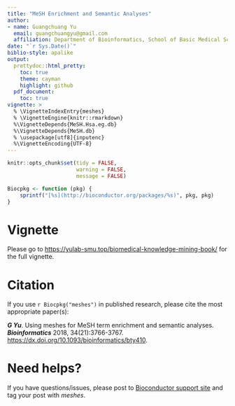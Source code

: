 ```yaml
---
title: "MeSH Enrichment and Semantic Analyses"
author: 
- name: Guangchuang Yu
  email: guangchuangyu@gmail.com
  affiliation: Department of Bioinformatics, School of Basic Medical Sciences, Southern Medical University
date: "`r Sys.Date()`"
biblio-style: apalike
output:
  prettydoc::html_pretty:
    toc: true
    theme: cayman
    highlight: github
  pdf_document:
    toc: true
vignette: >
  % \VignetteIndexEntry{meshes}
  % \VignetteEngine{knitr::rmarkdown}
  %\VignetteDepends{MeSH.Hsa.eg.db}
  %\VignetteDepends{MeSH.db}
  % \usepackage[utf8]{inputenc}
  %\VignetteEncoding{UTF-8}
---
```


```r
knitr::opts_chunk$set(tidy = FALSE,
                      warning = FALSE,
                      message = FALSE)
```

```r
Biocpkg <- function (pkg) {
    sprintf("[%s](http://bioconductor.org/packages/%s)", pkg, pkg)
}
```



# Vignette

Please go to <https://yulab-smu.top/biomedical-knowledge-mining-book/> for the full vignette.


# Citation

If you use `r Biocpkg("meshes")` in published research, please cite the most appropriate paper(s):

__*G Yu*__. Using meshes for MeSH term enrichment and semantic analyses. __*Bioinformatics*__ 2018, 34(21):3766-3767. <https://dx.doi.org/10.1093/bioinformatics/bty410>.


# Need helps?


If you have questions/issues, please post to [Bioconductor support site](https://support.bioconductor.org/) and tag your post with *meshes*.


